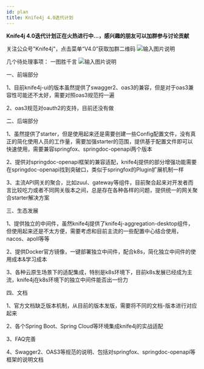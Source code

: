 ```yaml
---
id: plan
title: Knife4j 4.0迭代计划
---
```



 **Knife4j 4.0迭代计划正在火热进行中...，感兴趣的朋友可以加群参与讨论贡献** 

关注公众号"Knife4j"，点击菜单“V4.0”获取加群二维码
![输入图片说明](/images/website/qrcode2.png "屏幕截图.png") 

几个待处理事项：
一图胜千言
![输入图片说明](https://foruda.gitee.com/images/1660054227551744942/屏幕截图.png "屏幕截图.png")


一、前端部分

1、目前knife4j-ui的版本虽然提供了swagger2、oas3的兼容，但是对于oas3兼容性可能还不太好，需要对照oas3规范捋一遍

2、oas3规范对oauth2的支持，目前还没有做



二、后端部分

1、虽然提供了starter，但是使用起来还是需要创建一些Config配置文件，没有真正的简化使用人员的工作量，需要加强starter的范围，提供基于配置文件即可以快速使用，需要兼容springfox、springdoc-openapi两个版本

2、提供对springdoc-openapi框架的兼容适配，knife4j提供的部分增强功能需要在springdoc-openapi找到突破口，类似于springfox的Plugin扩展机制一样

3、主流API网关的聚合，比如zuul、gateway等组件，目前聚合起来对开发者而言比较吃力或者不同网关版本之间，总是存在各种各样的问题，提供统一的网关聚合starter解决方案



三、生态发展

1、提供独立的中间件，虽然knife4j提供了knife4j-aggregation-desktop组件，但使用起来还是不太方便，需要考虑和目前主流的一些配置中心结合使用，nacos、apoll等等

2、提供Docker官方镜像，一键部署独立中间件，配合k8s，简化独立中间件的使用成本&学习成本

3、各种云原生场景下的适配集成，特别是k8s环境下，目前k8s发展已经成为主流，knife4j在k8s环境下的独立中间件能否出一份力


四、文档

1、官方文档缺乏版本机制，从目前的版本发版，需要将不同的文档-版本进行对应起来

2、各个Spring Boot、Spring Cloud等环境集成knife4j的实战适配

3、FAQ完善

4、Swagger2、OAS3等规范的说明、包括对springfox、springdoc-openapi等框架的说明文档